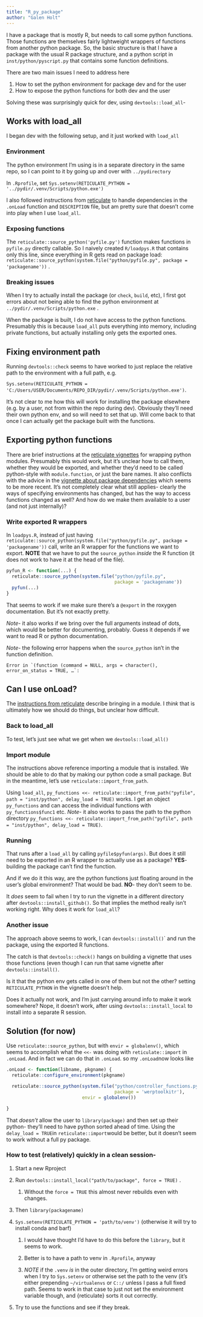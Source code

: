 ```yaml
---
title: "R_py_package"
author: "Galen Holt"
---
```


I have a package that is mostly R, but needs to call some python functions. Those functions are themselves fairly lightweight wrappers of functions from another python package. So, the basic structure is that I have a package with the usual R package structure, and a python script in `inst/python/pyscript.py` that contains some function definitions.

There are two main issues I need to address here

1.  How to set the python environment for package dev and for the user
2.  How to expose the python functions for both dev and the user

Solving these was surprisingly quick for dev, using `devtools::load_all`-

## Works with load_all

I began dev with the following setup, and it just worked with `load_all`

### Environment

The python environment I'm using is in a separate directory in the same repo, so I can point to it by going up and over with `../pydirectory`

In `.Rprofile`, set `Sys.setenv(RETICULATE_PYTHON = '../pydir/.venv/Scripts/python.exe')`

I also followed instructions from [reticulate](https://rstudio.github.io/reticulate/articles/python_dependencies.html) to handle dependencies in the `.onLoad` function and `DESCRIPTION` file, but am pretty sure that doesn't come into play when I use `load_all`.

### Exposing functions

The `reticulate::source_python('pyfile.py')` function makes functions in `pyfile.py` directly callable. So I naively created `R/loadpys.R` that contains only this line, since everything in R gets read on package load: `reticulate::source_python(system.file("python/pyfile.py", package = 'packagename'))` .

### Breaking issues

When I try to actually install the package (or `check`, `build`, etc), I first got errors about not being able to find the python environment at `../pydir/.venv/Scripts/python.exe` .

When the package is built, I do not have access to the python functions. Presumably this is because `load_all` puts everything into memory, including private functions, but actually installing only gets the exported ones.

## Fixing environment path

Running `devtools::check` seems to have worked to just replace the relative path to the environment with a full path, e.g.

`Sys.setenv(RETICULATE_PYTHON = 'C:/Users/USER/Documents/REPO_DIR/pydir/.venv/Scripts/python.exe')`.

It's not clear to me how this will work for installing the package elsewhere (e.g. by a user, not from within the repo during dev). Obviously they'll need their own python env, and so will need to set that up. Will come back to that once I can actually get the package built with the functions.

## Exporting python functions

There are brief instructions at the [reticulate vignettes](https://rstudio.github.io/reticulate/articles/package.html) for wrapping python modules. Presumably this would work, but it's unclear how to call them, whether they would be exported, and whether they'd need to be called python-style with `module.function`, or just the bare names. It also conflicts with the advice in the [vignette about package dependencies](https://rstudio.github.io/reticulate/articles/python_dependencies.html) which seems to be more recent. It's not completely clear what still applies- clearly the ways of specifying environments has changed, but has the way to access functions changed as well? And how do we make them available to a user (and not just internally)?

### Write exported R wrappers

In `loadpys.R`, instead of just having `reticulate::source_python(system.file("python/pyfile.py", package = 'packagename'))` call, write an R wrapper for the functions we want to export. **NOTE** that we have to put the `source_python` *inside* the R function (it does not work to have it at the head of the file).

``` r
pyfun_R <- function(...) {
  reticulate::source_python(system.file("python/pyfile.py", 
                                        package = 'packagename'))
  pyfun(...)
}
```

That seems to work if we make sure there's a `@export` in the roxygen documentation. But it's not exactly pretty.

*Note*- it also works if we bring over the full arguments instead of dots, which would be better for documenting, probably. Guess it depends if we want to read R or python documentation.

*Note*- the following error happens when the `source_python` isn't in the function definition.

    Error in `(function (command = NULL, args = character(), error_on_status = TRUE, …`:

## Can I use onLoad?

The [instructions from reticulate](https://rstudio.github.io/reticulate/articles/package.html) describe bringing in a module. I *think* that is ultimately how we should do things, but unclear how difficult.

### Back to load_all

To test, let's just see what we get when we `devtools::load_all()`

### Import module

The instructions above reference importing a module that is installed. We should be able to do that by making our python code a small package. But in the meantime, let's use `reticulate::import_from_path`.

Using `load_all`, `py_functions <<- reticulate::import_from_path("pyfile", path = "inst/python", delay_load = TRUE)` works. I get an object `py_functions` and can access the individual functions with `py_functions$func1` etc. *Note*- it also works to pass the path to the python directory `py_functions <<- reticulate::import_from_path("pyfile", path = "inst/python", delay_load = TRUE)`.

### Running

That runs after a `load_all` by calling `pyfile$pyfun(args)`. But does it still need to be exported in an R wrapper to actually use as a package? **YES**- building the package can't find the function.

And if we do it this way, are the python functions just floating around in the user's global environment? That would be bad. **NO**- they don't seem to be.

It *does* seem to fail when I try to run the vignette in a different directory after `devtools::install_github()`. So that implies the method really isn't working right. Why does it work for `load_all`?

### Another issue

The approach above seems to work, I can `devtools::install()`\` and run the package, using the exported R functions.

The catch is that `devtools::check()` hangs on building a vignette that uses those functions (even though I can run that same vignette after `devtools::install()`.

Is it that the python env gets called in one of them but not the other? setting `RETICULATE_PYTHON` in the vignette doesn't help.

Does it actually not work, and I'm just carrying around info to make it work somewhere? Nope, it doesn't work, after using `devtools::install_local` to install into a separate R session.

## Solution (for now)

Use `reticulate::source_python`, but with `envir = globalenv()`, which seems to accomplish what the `<<-` was doing with `reticulate::import` in `.onLoad`. And in fact we can do that in `.onLoad`. so my `.onLoad`now looks like

``` r
.onLoad <- function(libname, pkgname) {
  reticulate::configure_environment(pkgname)

  reticulate::source_python(system.file("python/controller_functions.py", 
                                        package = 'werptoolkitr'), 
                            envir = globalenv())

}
```

That *doesn't* allow the user to `library(package)` and then set up their python- they'll need to have python sorted ahead of time. Using the `delay_load = TRUE`in `reticulate::import`would be better, but it doesn't seem to work without a full py package.

### How to test (relatively) quickly in a clean session-

1.  Start a new Rproject

2.  Run `devtools::install_local("path/to/package", force = TRUE)` .

    1.  Without the `force = TRUE` this almost never rebuilds even with changes.

3.  Then `library(packagename)`

4.  `Sys.setenv(RETICULATE_PYTHON = 'path/to/venv')` (otherwise it will try to install conda and barf)

    1.  I would have thought I'd have to do this before the `library`, but it seems to work.

    2.  Better is to have a path to venv in `.Rprofile`, anyway

    3.  *NOTE* if the `.venv` *is* in the outer directory, I'm getting weird errors when I try to `Sys.setenv` or otherwise set the path to the venv (it's either prepending `~/virtualenvs` or `C::/` unless I pass a full fixed path. Seems to work in that case to just not set the environment variable though, and {reticulate} sorts it out correctly.

5.  Try to use the functions and see if they break.
